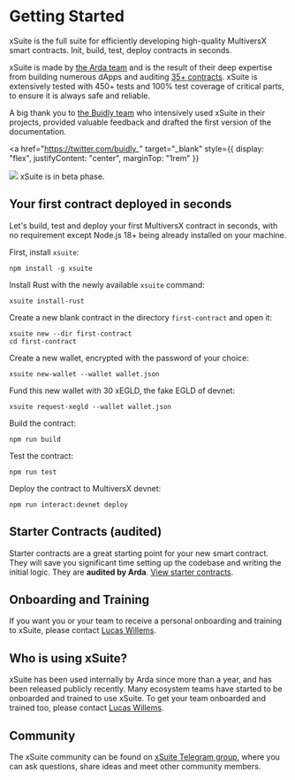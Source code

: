 
# Getting Started

xSuite is the full suite for efficiently developing high-quality MultiversX smart contracts. Init, build, test, deploy contracts in seconds.

xSuite is made by [the Arda team](https://arda.run) and is the result of their deep expertise from building numerous dApps and auditing [35+ contracts](https://arda.run/audits). xSuite is extensively tested with 450+ tests and 100% test coverage of critical parts, to ensure it is always safe and reliable.

A big thank you to [the Buidly team](https://twitter.com/buidly_) who intensively used xSuite in their projects, provided valuable feedback and drafted the first version of the documentation.

<a
  href="https://twitter.com/buidly_"
  target="_blank"
  style={{ display: "flex", justifyContent: "center", marginTop: "1rem" }}
>
  <img src="/Buidly.png" />
</a>

<Callout type="warning" emoji="⚠️">
  xSuite is in beta phase.
</Callout>

## Your first contract deployed in seconds

Let's build, test and deploy your first MultiversX contract in seconds, with no requirement except Node.js 18+ being already installed on your machine.

First, install `xsuite`:

```
npm install -g xsuite
```

Install Rust with the newly available `xsuite` command:

```
xsuite install-rust
```

Create a new blank contract in the directory `first-contract` and open it:

```
xsuite new --dir first-contract
cd first-contract
```

Create a new wallet, encrypted with the password of your choice:

```
xsuite new-wallet --wallet wallet.json
```

Fund this new wallet with 30 xEGLD, the fake EGLD of devnet:

```
xsuite request-xegld --wallet wallet.json
```

Build the contract:

```
npm run build
```

Test the contract:

```
npm run test
```

Deploy the contract to MultiversX devnet:

```
npm run interact:devnet deploy
```

## Starter Contracts (audited)

Starter contracts are a great starting point for your new smart contract. They will save you significant time setting up the codebase and writing the initial logic. They are **audited by Arda**. [View starter contracts](/new-contract#setup-contract-using-cli).

## Onboarding and Training

If you want you or your team to receive a personal onboarding and training to xSuite, please contact [Lucas Willems](https://t.me/LucasWillems).

## Who is using xSuite?

xSuite has been used internally by Arda since more than a year, and has been released publicly recently. Many ecosystem teams have started to be onboarded and trained to use xSuite. To get your team onboarded and trained too, please contact [Lucas Willems](https://t.me/LucasWillems).

## Community

The xSuite community can be found on [xSuite Telegram group](https://t.me/xSuite_js), where you can ask questions, share ideas and meet other community members.
